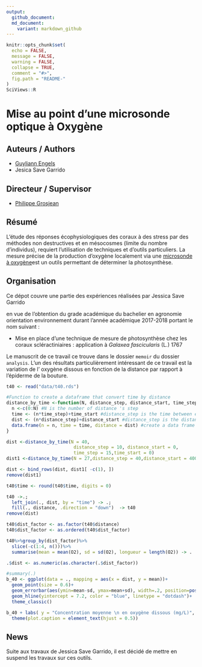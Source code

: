 ```yaml
---
output:
  github_document:
  md_document:
    variant: markdown_github
---
```


<!-- README.md is generated from README.Rmd. Please edit that file -->

```r
knitr::opts_chunk$set(
  echo = FALSE,
  message = FALSE,
  warning = FALSE,
  collapse = TRUE,
  comment = "#>",
  fig.path = "README-"
)
SciViews::R
```

# Mise au point d'une microsonde optique à Oxygène 

## Auteurs / Authors

- [Guyliann Engels](https://github.com/GuyliannEngels)
- Jesica Save Garrido

## Directeur / Supervisor

- [Philippe Grosjean](https://github.com/phgrosjean)

## Résumé

L'étude des réponses écophysiologiques des coraux à des stress par des méthodes non destructives et en mésocosmes (limite du nombre d'individus), requiert l'utilisation de techniques et d'outils particuliers. La mesure précise de la production d'oxygène localement via une [microsonde à oxygène](https://www.pyroscience.com/retractable-fiber-optic-oxygen-sensors.html)est un outils permettant de déterminer la photosynthèse.


## Organisation

Ce dépot couvre une partie des expériences réalisées par Jessica Save Garrido

en vue de l’obtention du grade académique du bachelier en agronomie orientation environnement durant l'année académique 2017-2018 portant le nom suivant : 

- Mise en place d’une technique de mesure de photosynthèse chez les coraux scléractiniaires : application à *Galaxea fascicularis* (L.) 1767

Le manuscrit de ce travail ce trouve dans le dossier `memoir` du dossier `analysis`. L'un des résultats particulièrement intéressant de ce travail est la variation de l' oxygène dissous en fonction de la distance par rapport à l'épiderme de la bouture.

```r
t40 <- read("data/t40.rds")

#Function to create a dataframe that convert time by distance
distance_by_time <-function(N, distance_step, distance_start, time_step, time_start){
  n <-c(0:N) #N is the number of distance 's step
  time <- (n*time_step)+time_start #distance_step is the time between each step, time_start is the time's beginning
  dist <- (n*distance_step)+distance_start #distance_step is the distance between each step, the distance must be regular, the distance_start is the distance's beginning
  data.frame(n = n, time = time, distance = dist) #create a data frame with 3 vectors
}

dist <-distance_by_time(N = 40,
                         distance_step = 10, distance_start = 0,
                         time_step = 15,time_start = 0)
dist1 <-distance_by_time(N = 27,distance_step = 40,distance_start = 400,time_step = 15,time_start = 600)

dist <- bind_rows(dist, dist1[ -c(1), ])
remove(dist1)

t40$time <- round(t40$time, digits = 0)

t40 ->.;
  left_join(., dist, by = "time") -> .;
  fill(., distance, .direction = "down")  -> t40
remove(dist)

t40$dist_factor <- as.factor(t40$distance)
t40$dist_factor <- as.ordered(t40$dist_factor)

t40%>%group_by(dist_factor)%>%
  slice(-c(1:4, n()))%>%
  summarise(mean = mean(O2), sd = sd(O2), longueur = length(O2)) -> .

.$dist <- as.numeric(as.character(.$dist_factor))

#summary(.)
b_40 <- ggplot(data = ., mapping = aes(x = dist, y = mean))+
  geom_point(size = 0.6)+
  geom_errorbar(aes(ymin=mean-sd, ymax=mean+sd), width=.2, position=position_dodge(0.05))+
  geom_hline(yintercept = 7.2, color = "blue", linetype = "dotdash")+
  theme_classic()
```

```r
b_40 + labs( y = "Concentration moyenne \n en oxygène dissous (mg/L)", x = "Distance (µm)", caption = "Profil de la teneur en oxygène dissous en fonction de la distance par rapport à l'épiderme. \n La teneur en oxygène dissous dans l'eau est représentée par la ligne bleue. ") +
  theme(plot.caption = element_text(hjust = 0.5))
```


## News

Suite aux travaux de Jessica Save Garrido, il est décidé de mettre en suspend les travaux sur ces outils. 
